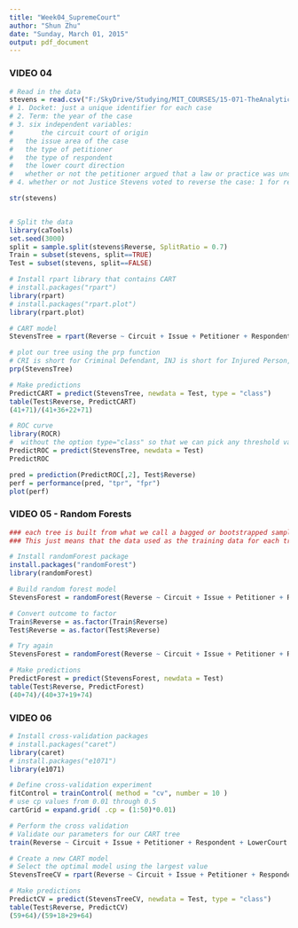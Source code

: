 ```yaml
---
title: "Week04_SupremeCourt"
author: "Shun Zhu"
date: "Sunday, March 01, 2015"
output: pdf_document
---
```



### VIDEO 04

```r

# Read in the data
stevens = read.csv("F:/SkyDrive/Studying/MIT_COURSES/15-071-TheAnalyticsEdge/lecture/dataset/stevens.csv")
# 1. Docket: just a unique identifier for each case
# 2. Term: the year of the case
# 3. six independent variables:
#       the circuit court of origin
#	the issue area of the case
#	the type of petitioner
#	the type of respondent
#	the lower court direction
#	whether or not the petitioner argued that a law or practice was unconstitutional
# 4. whether or not Justice Stevens voted to reverse the case: 1 for reverse and 0 for affirm

str(stevens)


# Split the data
library(caTools)
set.seed(3000)
split = sample.split(stevens$Reverse, SplitRatio = 0.7)
Train = subset(stevens, split==TRUE)
Test = subset(stevens, split==FALSE)

# Install rpart library that contains CART
# install.packages("rpart")
library(rpart)
# install.packages("rpart.plot")
library(rpart.plot)

# CART model
StevensTree = rpart(Reverse ~ Circuit + Issue + Petitioner + Respondent + LowerCourt + Unconst, method="class", data = Train, control=rpart.control(minbucket=25))

# plot our tree using the prp function
# CRI is short for Criminal Defendant, INJ is short for Injured Person, etc...
prp(StevensTree)

# Make predictions
PredictCART = predict(StevensTree, newdata = Test, type = "class")
table(Test$Reverse, PredictCART)
(41+71)/(41+36+22+71)

# ROC curve
library(ROCR)
#  without the option type="class" so that we can pick any threshold value
PredictROC = predict(StevensTree, newdata = Test)
PredictROC

pred = prediction(PredictROC[,2], Test$Reverse)
perf = performance(pred, "tpr", "fpr")
plot(perf)

```


### VIDEO 05 - Random Forests

```r
### each tree is built from what we call a bagged or bootstrapped sample of the data.
### This just means that the data used as the training data for each tree is selected randomly with replacement

# Install randomForest package
install.packages("randomForest")
library(randomForest)

# Build random forest model
StevensForest = randomForest(Reverse ~ Circuit + Issue + Petitioner + Respondent + LowerCourt + Unconst, data = Train, ntree=200, nodesize=25 )

# Convert outcome to factor
Train$Reverse = as.factor(Train$Reverse)
Test$Reverse = as.factor(Test$Reverse)

# Try again
StevensForest = randomForest(Reverse ~ Circuit + Issue + Petitioner + Respondent + LowerCourt + Unconst, data = Train, ntree=200, nodesize=25 )

# Make predictions
PredictForest = predict(StevensForest, newdata = Test)
table(Test$Reverse, PredictForest)
(40+74)/(40+37+19+74)

```

### VIDEO 06

```r

# Install cross-validation packages
# install.packages("caret")
library(caret)
# install.packages("e1071")
library(e1071)

# Define cross-validation experiment
fitControl = trainControl( method = "cv", number = 10 )
# use cp values from 0.01 through 0.5
cartGrid = expand.grid( .cp = (1:50)*0.01) 

# Perform the cross validation
# Validate our parameters for our CART tree
train(Reverse ~ Circuit + Issue + Petitioner + Respondent + LowerCourt + Unconst, data = Train, method = "rpart", trControl = fitControl, tuneGrid = cartGrid )

# Create a new CART model
# Select the optimal model using the largest value
StevensTreeCV = rpart(Reverse ~ Circuit + Issue + Petitioner + Respondent + LowerCourt + Unconst, method="class", data = Train, control=rpart.control(cp = 0.18))

# Make predictions
PredictCV = predict(StevensTreeCV, newdata = Test, type = "class")
table(Test$Reverse, PredictCV)
(59+64)/(59+18+29+64)

```


